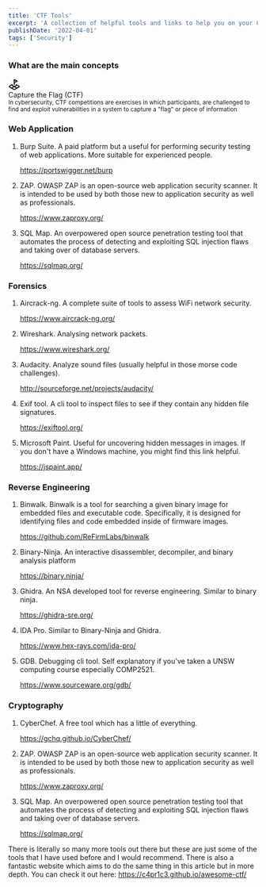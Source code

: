 ```yaml
---
title: 'CTF Tools'
excerpt: 'A collection of helpful tools and links to help you on your CTF journey.'
publishDate: '2022-04-01'
tags: ['Security']
---
```


<div className="markdown">

### What are the main concepts

<div className="w-full flex flex-col md:flex-row space-between gap-4">
  <div className="w-[15rem] md:w-[25rem] flex flex-col gap-2 p-4">
    <svg
      xmlns="http://www.w3.org/2000/svg"
      width="24"
      height="24"
      viewBox="0 0 24 24"
      fill="none"
      stroke="currentColor"
      stroke-width="2"
      stroke-linecap="round"
      stroke-linejoin="round"
      class="lucide lucide-land-plot"
    >
      <path d="m12 8 6-3-6-3v10" />
      <path d="m8 11.99-5.5 3.14a1 1 0 0 0 0 1.74l8.5 4.86a2 2 0 0 0 2 0l8.5-4.86a1 1 0 0 0 0-1.74L16 12" />
      <path d="m6.49 12.85 11.02 6.3" />
      <path d="M17.51 12.85 6.5 19.15" />
    </svg>
    <div className="text-lg font-semibold">Capture the Flag (CTF)</div>
    <small className="text-slate-500 text-sm">
      In cybersecurity, CTF competitions are exercises in which participants,
      are challenged to find and exploit vulnerabilities in a system to capture
      a "flag" or piece of information
    </small>
  </div>
</div>

### Web Application

1. Burp Suite. A paid platform but a useful for performing security testing of web applications. More suitable for experienced people.

   https://portswigger.net/burp

2. ZAP. OWASP ZAP is an open-source web application security scanner. It is intended to be used by both those new to application security as well as professionals.

   https://www.zaproxy.org/

3. SQL Map. An overpowered open source penetration testing tool that automates the process of detecting and exploiting SQL injection flaws and taking over of database servers.

   https://sqlmap.org/

### Forensics

1. Aircrack-ng. A complete suite of tools to assess WiFi network security.

   https://www.aircrack-ng.org/

2. Wireshark. Analysing network packets.

   https://www.wireshark.org/

3. Audacity. Analyze sound files (usually helpful in those morse code challenges).

   http://sourceforge.net/projects/audacity/

4. Exif tool. A cli tool to inspect files to see if they contain any hidden file signatures.

   https://exiftool.org/

5. Microsoft Paint. Useful for uncovering hidden messages in images. If you don't have a Windows machine, you might find this link helpful.

   https://jspaint.app/

### Reverse Engineering

1. Binwalk. Binwalk is a tool for searching a given binary image for embedded files and executable code. Specifically, it is designed for identifying files and code embedded inside of firmware images.

   https://github.com/ReFirmLabs/binwalk

2. Binary-Ninja. An interactive disassembler, decompiler, and binary analysis platform

   https://binary.ninja/

3. Ghidra. An NSA developed tool for reverse engineering. Similar to binary ninja.

   https://ghidra-sre.org/

4. IDA Pro. Similar to Binary-Ninja and Ghidra.

   https://www.hex-rays.com/ida-pro/

5. GDB. Debugging cli tool. Self explanatory if you've taken a UNSW computing course especially COMP2521.

   https://www.sourceware.org/gdb/

### Cryptography

1. CyberChef. A free tool which has a little of everything.

   https://gchq.github.io/CyberChef/

2. ZAP. OWASP ZAP is an open-source web application security scanner. It is intended to be used by both those new to application security as well as professionals.

   https://www.zaproxy.org/

3. SQL Map. An overpowered open source penetration testing tool that automates the process of detecting and exploiting SQL injection flaws and taking over of database servers.

   https://sqlmap.org/

There is literally so many more tools out there but these are just some of the tools that I have used before and I would recommend. There is also a fantastic website which aims to do the same thing in this article but in more depth. You can check it out here: https://c4pr1c3.github.io/awesome-ctf/

</div>
